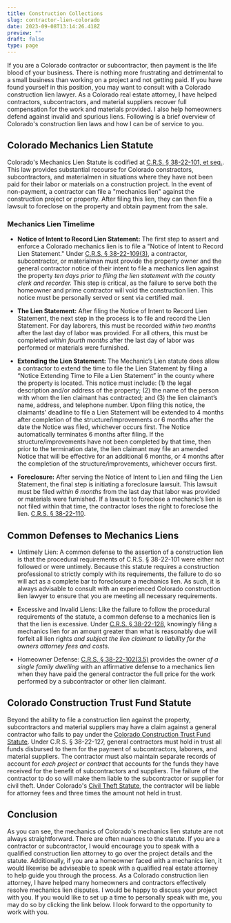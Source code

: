 ```yaml
---
title: Construction Collections
slug: contractor-lien-colorado
date: 2023-09-08T13:14:26.418Z
preview: ""
draft: false
type: page
---
```


If you are a Colorado contractor or subcontractor, then payment is the life blood of your business. There is nothing more frustrating and detrimental to a small business than working on a project and not getting paid. If you have found yourself in this position, you may want to consult with a Colorado construction lien lawyer. As a Colorado real estate attorney, I have helped contractors, subcontractors, and material suppliers recover full compensation for the work and materials provided. I also help homeowners defend against invalid and spurious liens. Following is a brief overview of Colorado's construction lien laws and how I can be of service to you.

## Colorado Mechanics Lien Statute
Colorado's Mechanics Lien Statute is codified at [C.R.S. &sect; 38-22-101, et seq.](https://law.justia.com/codes/colorado/2016/title-38/liens/article-22/). This law provides substantial recourse for Colorado constractors, subcontractors, and materialmen in situations where they have not been paid for their labor or materials on a construction project. In the event of non-payment, a contractor can file a "mechanics lien" against the construction project or property. After filing this lien, they can then file a lawsuit to foreclose on the property and obtain payment from the sale.

### Mechanics Lien Timelime
- **Notice of Intent to Record Lien Statement:** The first step to assert and enforce a Colorado mechanics lien is to file a "Notice of Intent to Record Lien Statement." Under [C.R.S. &sect; 38-22-109(3)](https://law.justia.com/codes/colorado/2016/title-38/liens/article-22/section-38-22-109/), a contractor, subcontractor, or materialman must provide the property owner and the general contractor notice of their intent to file a mechanics lien against the property *ten days prior to filing the lien statement with the county clerk and recorder.* This step is critical, as the failure to serve both the homeowner and prime contractor will void the construction lien. This notice must be personally served or sent via certified mail.

- **The Lien Statement:** After filing the Notice of Intent to Record Lien Statement, the next step in the process is to file and record the Lien Statement. For day laborers, this must be recorded *within two months* after the last day of labor was provided. For all others, this must be completed *within fourth months* after the last day of labor was performed or materials were furnished.

- **Extending the Lien Statement:** The Mechanic’s Lien statute does allow a contractor to extend the time to file the Lien Statement by filing a “Notice Extending Time to File a Lien Statement” in the county where the property is located. This notice must include: (1) the legal description and/or address of the property; (2) the name of the person with whom the lien claimant has contracted; and (3) the lien claimant’s name, address, and telephone number. Upon filing this notice, the claimants' deadline to file a Lien Statement will be extended to 4 months after completion of the structure/improvements or 6 months after the date the Notice was filed, whichever occurs first. The Notice automatically terminates 6 months after filing. If the structure/improvements have not been completed by that time, then prior to the termination date, the lien claimant may file an amended Notice that will be effective for an additional 6 months, or 4 months after the completion of the structure/improvements, whichever occurs first.

- **Foreclosure:** After serving the Notice of Intent to Lien and filing the Lien Statement, the final step is initiating a foreclosure lawsuit. This lawsuit must be filed *within 6 months* from the last day that labor was provided or materials were furnished. If a lawsuit to foreclose a mechanic’s lien is not filed within that time, the contractor loses the right to foreclose the lien. [C.R.S. &sect; 38-22-110](https://law.justia.com/codes/colorado/2016/title-38/liens/article-22/section-38-22-110/).

## Common Defenses to Mechanics Liens

- Untimely Lien: A common defense to the assertion of a construction lien is that the procedural requirements of C.R.S. &sect; 38-22-101 were either not followed or were untimely. Because this statute requires a construction professional to strictly comply with its requirements, the failure to do so will act as a complete bar to foreclosure a mechanics lien. As such, it is always advisable to consult with an experienced Colorado construction lien lawyer to ensure that you are meeting all necessary requirements.

- Excessive and Invalid Liens: Like the failure to follow the procedural requirements of the statute, a common defense to a mechanics lien is that the lien is excessive. Under [C.R.S. &sect; 38-22-128](https://law.justia.com/codes/colorado/2016/title-38/liens/article-22/section-38-22-128/), knowingly filing a mechanics lien for an amount greater than what is reasonably due will forfeit all lien rights *and subject the lien claimant to liability for the owners attorney fees and costs*. 

- Homeowner Defense: [C.R.S. &sect; 38-22-102(3.5)](https://law.justia.com/codes/colorado/2016/title-38/liens/article-22/section-38-22-102/) provides the owner *of a single family dwelling* with an affirmative defense to a mechanics lien when they have paid the general contractor the full price for the work performed by a subcontractor or other lien claimant.

## Colorado Construction Trust Fund Statute
Beyond the ability to file a construction lien against the property, subcontractors and material suppliers may have a claim against a general contractor who fails to pay under the [Colorado Construction Trust Fund Statute](https://law.justia.com/codes/colorado/2016/title-38/liens/article-22/section-38-22-127/). Under C.R.S. &sect; 38-22-127, general contractors must hold in trust all funds disbursed to them for the payment of subcontractors, laborers, and material suppliers. The contractor must also maintain separate records of account for *each project or contract* that accounts for the funds they have received for the benefit of subcontractors and suppliers. The failure of the contractor to do so will make them liable to the subcontractor or supplier for civil theft. Under Colorado's [Civil Theft Statute](https://law.justia.com/codes/colorado/2016/title-18/article-4/part-4/section-18-4-401/), the contractor will be liable for attorney fees and three times the amount not held in trust.

## Conclusion
As you can see, the mechanics of Colorado's mechanics lien statute are not always straightforward. There are often nuances to the statute. If you are a contractor or subcontractor, I would encourage you to speak with a qualified construction lien attorney to go over the project details and the statute. Additionally, if you are a homeowner faced with a mechanics lien, it would likewise be adviseable to speak with a qualified real estate attorney to help guide you through the process. As a Colorado construction lien attorney, I have helped many homeowners and contractors effectively resolve mechanics lien disputes. I would be happy to discuss your project with you. If you would like to set up a time to personally speak with me, you may do so by clicking the link below. I look forward to the opportunity to work with you.